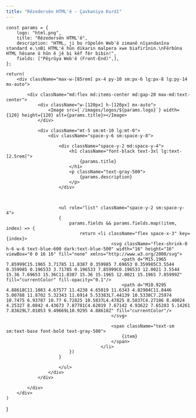 ```yaml
---
title: "Rêzedersên HTML'ê - Çavkaniya Kurdî"
---
```



    const params = {
        logo: "html.png",
        title: "Rêzedersên HTML'ê",
        description: "HTML, ji bo rûpelên Web'ê zimanê nîşandanîna standard e.\nBi HTML'ê hûn dikarin malpera xwe biafirînin.\nFêrbûna HTML hêsane û hûn ê jê bi kêf fêr bibin!",
        fields: ["Pêşrûya Web'ê (Front-End)",],
    };

    return(
        <div className="max-w-[85rem] px-4 py-10 sm:px-6 lg:px-8 lg:py-14 mx-auto">
        
            <div className="md:flex md:items-center md:gap-20 max-md:text-center">
                <div className="w-[120px] h-[120px] mx-auto">
                    <Image src={`/images/logos/${params.logo}`} width={120} height={120} alt={params.title}></Image>
                </div>

                <div className="mt-5 sm:mt-10 lg:mt-0">
                    <div className="space-y-6 sm:space-y-8">

                        <div className="space-y-2 md:space-y-4">
                            <h1 className="font-black text-3xl lg:text-[2.5rem]">
                                {params.title}
                            </h1>
                            <p className="text-gray-500">
                                {params.description}
                            </p>
                        </div>



                        <ul role="list" className="space-y-2 sm:space-y-4">
                        {
                            params.fields && params.fields.map((item, index) => {
                                return <li className="flex space-x-3" key={index}>
                                            <svg className="flex-shrink-0 h-6 w-6 text-blue-600 dark:text-blue-500" width="16" height="16" viewBox="0 0 16 16" fill="none" xmlns="http://www.w3.org/2000/svg">
                                                <path d="M15.1965 7.85999C15.1965 3.71785 11.8387 0.359985 7.69653 0.359985C3.5544 0.359985 0.196533 3.71785 0.196533 7.85999C0.196533 12.0021 3.5544 15.36 7.69653 15.36C11.8387 15.36 15.1965 12.0021 15.1965 7.85999Z" fill="currentColor" fill-opacity="0.1"/>
                                                <path d="M10.9295 4.88618C11.1083 4.67577 11.4238 4.65019 11.6343 4.82904C11.8446 5.00788 11.8702 5.32343 11.6914 5.53383L7.44139 10.5338C7.25974 10.7475 6.93787 10.77 6.72825 10.5837L4.47825 8.5837C4.27186 8.40024 4.25327 8.0842 4.43673 7.87781C4.62019 7.67142 4.93622 7.65283 5.14261 7.83629L7.01053 9.49669L10.9295 4.88618Z" fill="currentColor"/>
                                            </svg>

                                            <span className="text-sm sm:text-base font-bold text-gray-500">
                                                {item}
                                            </span>
                                        </li>
                            })
                        }

                        </ul>
                    </div>
                </div>

            </div>
        </div>
    )

}

<First />
